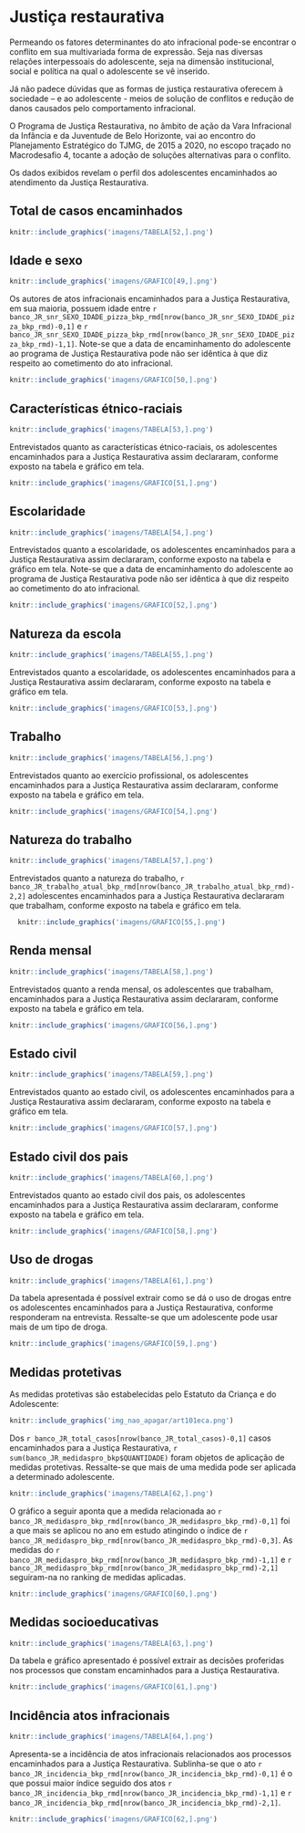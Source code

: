 # Justiça restaurativa
\leavevmode
\newline

Permeando os fatores determinantes do ato infracional pode-se encontrar o conflito em sua multivariada forma de expressão. Seja nas diversas relações interpessoais do adolescente, seja na dimensão institucional, social e política na qual o adolescente se vê inserido.    

Já não padece dúvidas que as formas de justiça restaurativa oferecem à sociedade – e ao adolescente - meios de solução de conflitos e redução de danos causados pelo comportamento infracional.    

O Programa de Justiça Restaurativa, no âmbito de ação da Vara Infracional da Infância e da Juventude de Belo Horizonte, vai ao encontro do Planejamento Estratégico do TJMG, de 2015 a 2020, no escopo traçado no Macrodesafio 4, tocante a adoção de soluções alternativas para o conflito.     

Os dados exibidos revelam o perfil dos adolescentes encaminhados ao atendimento da Justiça Restaurativa.

\newpage

## Total de casos encaminhados
```r
knitr::include_graphics('imagens/TABELA[52,].png')
```

## Idade e sexo
```r
knitr::include_graphics('imagens/GRAFICO[49,].png')
```
Os autores de atos infracionais encaminhados para a Justiça Restaurativa, em sua maioria, possuem idade entre `r banco_JR_snr_SEXO_IDADE_pizza_bkp_rmd[nrow(banco_JR_snr_SEXO_IDADE_pizza_bkp_rmd)-0,1]` e `r banco_JR_snr_SEXO_IDADE_pizza_bkp_rmd[nrow(banco_JR_snr_SEXO_IDADE_pizza_bkp_rmd)-1,1]`. Note-se que a data de encaminhamento do adolescente ao programa de Justiça Restaurativa pode não ser idêntica à que diz respeito ao cometimento do ato infracional. 

\vspace{2cm}
```r
knitr::include_graphics('imagens/GRAFICO[50,].png')
```
\newpage

## Características étnico-raciais


```r
knitr::include_graphics('imagens/TABELA[53,].png')
```

Entrevistados quanto as características étnico-raciais, os adolescentes encaminhados para a Justiça Restaurativa assim declararam, conforme exposto na tabela e gráfico em tela.

\vspace{2cm}
```r
knitr::include_graphics('imagens/GRAFICO[51,].png')
```
\newpage

## Escolaridade



```r
knitr::include_graphics('imagens/TABELA[54,].png')
```

Entrevistados quanto a escolaridade, os adolescentes encaminhados para a Justiça Restaurativa assim declararam, conforme exposto na tabela e gráfico em tela. Note-se que a data de encaminhamento do adolescente ao programa de Justiça Restaurativa pode não ser idêntica à que diz respeito ao cometimento do ato infracional. 

\vspace{2cm}
```r
knitr::include_graphics('imagens/GRAFICO[52,].png')
```
\newpage

## Natureza da escola



```r
knitr::include_graphics('imagens/TABELA[55,].png')
```

Entrevistados quanto a escolaridade, os adolescentes encaminhados para a Justiça Restaurativa assim declararam, conforme exposto na tabela e gráfico em tela.

\vspace{2cm}
```r
knitr::include_graphics('imagens/GRAFICO[53,].png')
```
\newpage

## Trabalho



```r
knitr::include_graphics('imagens/TABELA[56,].png')
```

Entrevistados quanto ao exercício profissional, os adolescentes encaminhados para a Justiça Restaurativa assim declararam, conforme exposto na tabela e gráfico em tela.

\vspace{2cm}
```r
knitr::include_graphics('imagens/GRAFICO[54,].png')
```
\newpage

## Natureza do trabalho




```r
knitr::include_graphics('imagens/TABELA[57,].png')
```

Entrevistados quanto a natureza do trabalho, `r banco_JR_trabalho_atual_bkp_rmd[nrow(banco_JR_trabalho_atual_bkp_rmd)-2,2]` adolescentes encaminhados para a Justiça Restaurativa declararam que trabalham, conforme exposto na tabela e gráfico em tela.

\vspace{2cm}
```r
  knitr::include_graphics('imagens/GRAFICO[55,].png')
```
\newpage

## Renda mensal




```r
knitr::include_graphics('imagens/TABELA[58,].png')
```

Entrevistados quanto a renda mensal, os adolescentes que trabalham, encaminhados para a Justiça Restaurativa assim declararam, conforme exposto na tabela e gráfico em tela.

\vspace{2cm}
```r
knitr::include_graphics('imagens/GRAFICO[56,].png')
```
\newpage

## Estado civil


```r
knitr::include_graphics('imagens/TABELA[59,].png')
```

Entrevistados quanto ao estado civil, os adolescentes encaminhados para a Justiça Restaurativa assim declararam, conforme exposto na tabela e gráfico em tela.

\vspace{2cm}
```r
knitr::include_graphics('imagens/GRAFICO[57,].png')
```
\newpage

## Estado civil dos pais



```r
knitr::include_graphics('imagens/TABELA[60,].png')
```

Entrevistados quanto ao estado civil dos pais, os adolescentes encaminhados para a Justiça Restaurativa assim declararam, conforme exposto na tabela e gráfico em tela.

\vspace{2cm}
```r
knitr::include_graphics('imagens/GRAFICO[58,].png')
```
\newpage

## Uso de drogas

```r
knitr::include_graphics('imagens/TABELA[61,].png')
```

Da tabela apresentada é possível extrair como se dá o uso de drogas entre os adolescentes encaminhados para a Justiça Restaurativa, conforme responderam na entrevista. Ressalte-se que um adolescente pode usar mais de um tipo de droga.

\vspace{2cm}
```r
knitr::include_graphics('imagens/GRAFICO[59,].png')
```
\newpage

## Medidas protetivas


As medidas protetivas são estabelecidas pelo Estatuto da Criança e do Adolescente:
\leavevmode
\newline
```r
knitr::include_graphics('img_nao_apagar/art101eca.png')
```

\leavevmode
\newline

Dos `r banco_JR_total_casos[nrow(banco_JR_total_casos)-0,1]` casos encaminhados para a Justiça Restaurativa, `r sum(banco_JR_medidaspro_bkp$QUANTIDADE)` foram objetos de aplicação de medidas protetivas. Ressalte-se que mais de uma medida pode ser aplicada a determinado adolescente.

\vspace{2cm}
```r
knitr::include_graphics('imagens/TABELA[62,].png')
```
\newpage

O gráfico a seguir aponta que a medida relacionada ao `r banco_JR_medidaspro_bkp_rmd[nrow(banco_JR_medidaspro_bkp_rmd)-0,1]` foi a que mais se aplicou no ano em estudo atingindo o índice de `r banco_JR_medidaspro_bkp_rmd[nrow(banco_JR_medidaspro_bkp_rmd)-0,3]`. As medidas do `r banco_JR_medidaspro_bkp_rmd[nrow(banco_JR_medidaspro_bkp_rmd)-1,1]` e `r banco_JR_medidaspro_bkp_rmd[nrow(banco_JR_medidaspro_bkp_rmd)-2,1]` seguiram-na no ranking de medidas aplicadas.

\leavevmode
\newline
\vspace{2cm}
```r
knitr::include_graphics('imagens/GRAFICO[60,].png')
```
\newpage

## Medidas socioeducativas

```r
knitr::include_graphics('imagens/TABELA[63,].png')
```

Da tabela e gráfico apresentado é possível extrair as decisões proferidas nos processos que constam  encaminhados para a Justiça Restaurativa.

\vspace{2cm}
```r
knitr::include_graphics('imagens/GRAFICO[61,].png')
```
\newpage

## Incidência atos infracionais

```r
knitr::include_graphics('imagens/TABELA[64,].png')
```

Apresenta-se a incidência de atos infracionais relacionados aos processos encaminhados para a Justiça Restaurativa. Sublinha-se que o ato `r banco_JR_incidencia_bkp_rmd[nrow(banco_JR_incidencia_bkp_rmd)-0,1]` é o que possui maior índice seguido dos atos `r banco_JR_incidencia_bkp_rmd[nrow(banco_JR_incidencia_bkp_rmd)-1,1]` e `r banco_JR_incidencia_bkp_rmd[nrow(banco_JR_incidencia_bkp_rmd)-2,1]`.

\vspace{2cm}
```r
knitr::include_graphics('imagens/GRAFICO[62,].png')
```
\newpage


